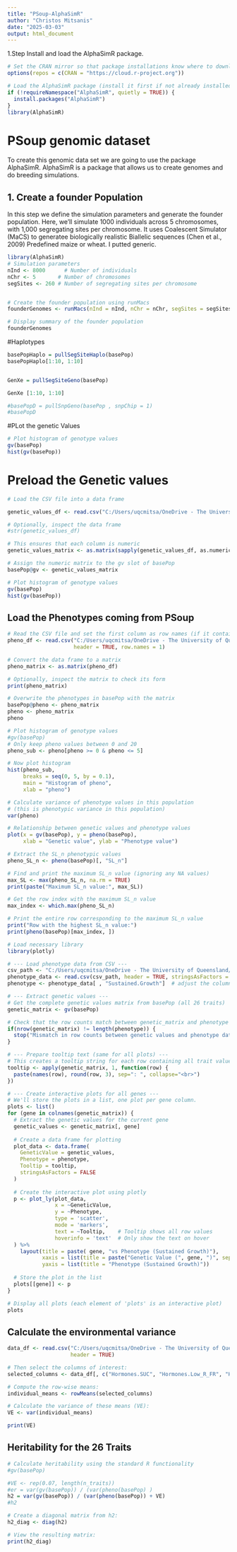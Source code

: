 ```yaml
---
title: "PSoup-AlphaSimR"
author: "Christos Mitsanis"
date: "2025-03-03"
output: html_document
---
```


1.Step Install and load the AlphaSimR package. 

```r

# Set the CRAN mirror so that package installations know where to download from
options(repos = c(CRAN = "https://cloud.r-project.org"))

# Load the AlphaSimR package (install it first if not already installed)
if (!requireNamespace("AlphaSimR", quietly = TRUE)) {
  install.packages("AlphaSimR")
}
library(AlphaSimR)

```
# PSoup genomic dataset

To create this genomic data set we are going to use the package AlphaSimR. AlphaSimR is a package that allows us to create genomes and do breeding simulations.

## 1. Create a founder Population

In this step we define the simulation parameters and generate the founder population. Here, we'll simulate 1000 individuals across 5 chromosomes, with 1,000 segregating sites per chromosome. It uses Coalescent Simulator (MaCS) to generatee biologically realistic Biallelic sequences (Chen et al., 2009) Predefined maize or wheat. I putted generic.

```r
library(AlphaSimR)
# Simulation parameters
nInd <- 8000      # Number of individuals
nChr <- 5       # Number of chromosomes
segSites <- 260 # Number of segregating sites per chromosome


# Create the founder population using runMacs
founderGenomes <- runMacs(nInd = nInd, nChr = nChr, segSites = segSites, inbred = FALSE)

# Display summary of the founder population
founderGenomes

```

#Haplotypes

```r
basePopHaplo = pullSegSiteHaplo(basePop)
basePopHaplo[1:10, 1:10]


GenXe = pullSegSiteGeno(basePop)

GenXe [1:10, 1:10]

#basePopD = pullSnpGeno(basePop , snpChip = 1)
#basePopD
```

#PLot the genetic Values

```r
# Plot histogram of genotype values
gv(basePop)
hist(gv(basePop))

```

# Preload the Genetic values

```r
# Load the CSV file into a data frame

genetic_values_df <- read.csv("C:/Users/uqcmitsa/OneDrive - The University of Queensland/Desktop/PhD/PSoup_Genomic_DataSet/PSoup_Genomic_DataSet/data/genotypes_8000.csv", header = TRUE)

# Optionally, inspect the data frame
#str(genetic_values_df)

# This ensures that each column is numeric
genetic_values_matrix <- as.matrix(sapply(genetic_values_df, as.numeric))

# Assign the numeric matrix to the gv slot of basePop
basePop@gv <- genetic_values_matrix


```


```r
# Plot histogram of genotype values
gv(basePop)
hist(gv(basePop))

```

## Load the Phenotypes coming from PSoup

```r

# Read the CSV file and set the first column as row names (if it contains row labels)
pheno_df <- read.csv("C:/Users/uqcmitsa/OneDrive - The University of Queensland/Desktop/PhD/PSoup_Genomic_DataSet/PSoup_Genomic_DataSet/data/8000.csv",
                     header = TRUE, row.names = 1)

# Convert the data frame to a matrix
pheno_matrix <- as.matrix(pheno_df)

# Optionally, inspect the matrix to check its form
print(pheno_matrix)

# Overwrite the phenotypes in basePop with the matrix
basePop@pheno <- pheno_matrix
pheno <- pheno_matrix
pheno

```

```r
# Plot histogram of genotype values
#gv(basePop)
# Only keep pheno values between 0 and 20
pheno_sub <- pheno[pheno >= 0 & pheno <= 5]

# Now plot histogram
hist(pheno_sub,
     breaks = seq(0, 5, by = 0.1),
     main = "Histogram of pheno",
     xlab = "pheno")

```

```r
# Calculate variance of phenotype values in this population
# (this is phenotypic variance in this population)
var(pheno)

```

```r
# Relationship between genetic values and phenotype values
plot(x = gv(basePop), y = pheno(basePop),
     xlab = "Genetic value", ylab = "Phenotype value")
```


```r
# Extract the SL_n phenotypic values
pheno_SL_n <- pheno(basePop)[, "SL_n"]

# Find and print the maximum SL_n value (ignoring any NA values)
max_SL <- max(pheno_SL_n, na.rm = TRUE)
print(paste("Maximum SL_n value:", max_SL))

# Get the row index with the maximum SL_n value
max_index <- which.max(pheno_SL_n)

# Print the entire row corresponding to the maximum SL_n value
print("Row with the highest SL_n value:")
print(pheno(basePop)[max_index, ])
```

```r

# Load necessary library
library(plotly)

# --- Load phenotype data from CSV ---
csv_path <- "C:/Users/uqcmitsa/OneDrive - The University of Queensland/Desktop/PhD/PSoup_Genomic_DataSet/PSoup_Genomic_DataSet/data/Sustained Growth.csv"
phenotype_data <- read.csv(csv_path, header = TRUE, stringsAsFactors = FALSE)
phenotype <- phenotype_data[ , "Sustained.Growth"]  # adjust the column name if needed

# --- Extract genetic values ---
# Get the complete genetic values matrix from basePop (all 26 traits)
genetic_matrix <- gv(basePop)

# Check that the row counts match between genetic_matrix and phenotype
if(nrow(genetic_matrix) != length(phenotype)) {
  stop("Mismatch in row counts between genetic values and phenotype data!")
}

# --- Prepare tooltip text (same for all plots) ---
# This creates a tooltip string for each row containing all trait values
tooltip <- apply(genetic_matrix, 1, function(row) {
  paste(names(row), round(row, 3), sep=": ", collapse="<br>")
})

# --- Create interactive plots for all genes ---
# We'll store the plots in a list, one plot per gene column.
plots <- list()
for (gene in colnames(genetic_matrix)) {
  # Extract the genetic values for the current gene
  genetic_values <- genetic_matrix[, gene]
  
  # Create a data frame for plotting
  plot_data <- data.frame(
    GeneticValue = genetic_values,
    Phenotype = phenotype,
    Tooltip = tooltip,
    stringsAsFactors = FALSE
  )
  
  # Create the interactive plot using plotly
  p <- plot_ly(plot_data,
               x = ~GeneticValue,
               y = ~Phenotype,
               type = 'scatter',
               mode = 'markers',
               text = ~Tooltip,    # Tooltip shows all row values
               hoverinfo = 'text'  # Only show the text on hover
  ) %>%
    layout(title = paste( gene, "vs Phenotype (Sustained Growth)"),
           xaxis = list(title = paste("Genetic Value (", gene, ")", sep="")),
           yaxis = list(title = "Phenotype (Sustained Growth)"))
  
  # Store the plot in the list
  plots[[gene]] <- p
}

# Display all plots (each element of 'plots' is an interactive plot)
plots

```


## Calculate the environmental variance
```r
data_df <- read.csv("C:/Users/uqcmitsa/OneDrive - The University of Queensland/Desktop/PhD/PSoup_Genomic_DataSet/PSoup_Genomic_DataSet/data/Results_Sobol_8000.csv",
                    header = TRUE)

# Then select the columns of interest:
selected_columns <- data_df[, c("Hormones.SUC", "Hormones.Low_R_FR", "Hormones.High_R_FR")]

# Compute the row-wise means:
individual_means <- rowMeans(selected_columns)

# Calculate the variance of these means (VE):
VE <- var(individual_means)

print(VE)

```

## Heritability for the 26 Traits

```r
# Calculate heritability using the standard R functionality
#gv(basePop)

#VE <- rep(0.07, length(n_traits))
#er = var(gv(basePop)) / (var(pheno(basePop) )
h2 = var(gv(basePop)) / (var(pheno(basePop)) + VE)
#h2

# Create a diagonal matrix from h2:
h2_diag <- diag(h2)

# View the resulting matrix:
print(h2_diag)

```


